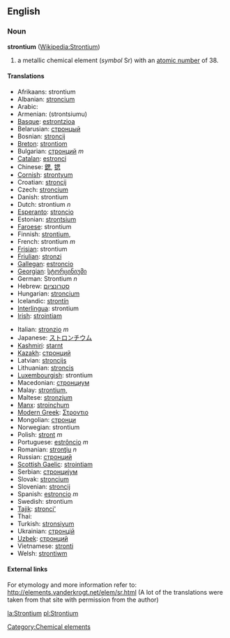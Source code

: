 ==English==
{{elements|Sr|Rubidium|Rb|Yttrium|Y}}
=== Noun ===
'''strontium''' ([[w:Strontium|Wikipedia:Strontium]])

# a metallic chemical element (''symbol'' Sr) with an [[atomic number]] of 38.

==== Translations ====
{{top}}
*Afrikaans: strontium
*Albanian: [[stroncium]]
*Arabic: {{ARchar|[[سترانشيوم]]}}
*Armenian: (strontsiumu)
*[[Basque]]: [[estrontzioa]]
*Belarusian: [[стронцый]]
*Bosnian: [[stroncij]]
*[[Breton]]: [[strontiom]]
*Bulgarian: [[стронций]] ''m''
*[[Catalan]]: [[estronci]]
*Chinese: [[鍶]], [[锶]]
*[[Cornish]]: [[strontyum]]
*Croatian: [[stroncij]]
*Czech: [[stroncium]]
*Danish: strontium
*Dutch: strontium ''n''
*[[Esperanto]]: [[stroncio]]
*Estonian: [[strontsium]]
*[[Faroese]]: strontium
*Finnish: [[strontium,]]
*French: strontium ''m''
*[[Frisian]]: strontium
*[[Friulian]]: [[stronzi]]
*[[Gallegan]]: [[estroncio]]
*[[Georgian]]: [[სტორცინიუმი]]
*German: Strontium ''n''
*Hebrew: [[סטרונציום]]
*Hungarian: [[stroncium]]
*Icelandic: [[strontín]]
*[[Interlingua]]: strontium
*[[Irish]]: [[strointiam]]
{{mid}}
*Italian: [[stronzio]] ''m''
*Japanese: [[ストロンチウム]]
*[[Kashmiri]]: [[starnt]]
*[[Kazakh]]: [[стронций]]
*Latvian: [[stroncijs]]
*Lithuanian: [[stroncis]]
*[[Luxembourgish]]: strontium
*Macedonian: [[стронциум]]
*Malay: [[strontium,]]
*Maltese: [[stronzjum]]
*[[Manx]]: [[stroinçhum]]
*[[Modern Greek]]: [[Στροντιο]]
*Mongolian: [[стронци]]
*Norwegian: strontium
*Polish: [[stront]] ''m''
*Portuguese: [[estrôncio]] ''m''
*Romanian: [[stronţiu]] ''n''
*Russian: [[стронций]]
*[[Scottish Gaelic]]: [[strointiam]]
*Serbian: [[стронциjум]]
*Slovak: [[stroncium]]
*Slovenian: [[stroncij]]
*Spanish: [[estroncio]] ''m''
*Swedish: strontium
*[[Tajik]]: [[stronci']]
*Thai: {{THchar|[[สทรอนเชียม]]}}
*Turkish: [[stronsiyum]]
*Ukrainian: [[стронцiй]]
*[[Uzbek]]: [[стронций]]
*Vietnamese: [[stronti]]<!-- doesn't look right; syllables are written separately and diacritics are very common -->
*Welsh: [[strontiwm]]
{{bottom}}

====External links====
For etymology and more information refer to:
http://elements.vanderkrogt.net/elem/sr.html
(A lot of the translations were taken from that site with permission from the author)
[[Category:Chemical elements]]

[[la:Strontium]]
[[pl:Strontium]]